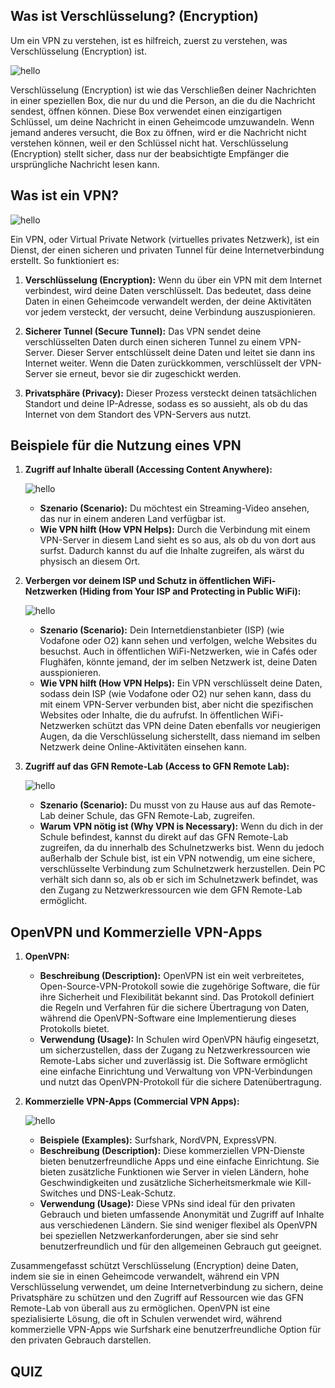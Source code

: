 ## Was ist Verschlüsselung? (Encryption)

Um ein VPN zu verstehen, ist es hilfreich, zuerst zu verstehen, was Verschlüsselung (Encryption) ist.

![hello](/how-encryption-works.png)

Verschlüsselung (Encryption) ist wie das Verschließen deiner Nachrichten in einer speziellen Box, die nur du und die Person, an die du die Nachricht sendest, öffnen können. Diese Box verwendet einen einzigartigen Schlüssel, um deine Nachricht in einen Geheimcode umzuwandeln. Wenn jemand anderes versucht, die Box zu öffnen, wird er die Nachricht nicht verstehen können, weil er den Schlüssel nicht hat. Verschlüsselung (Encryption) stellt sicher, dass nur der beabsichtigte Empfänger die ursprüngliche Nachricht lesen kann.

## Was ist ein VPN?

![hello](/a5E60vL_700bwp.png)

Ein VPN, oder Virtual Private Network (virtuelles privates Netzwerk), ist ein Dienst, der einen sicheren und privaten Tunnel für deine Internetverbindung erstellt. So funktioniert es:

1. **Verschlüsselung (Encryption):** Wenn du über ein VPN mit dem Internet verbindest, wird deine Daten verschlüsselt. Das bedeutet, dass deine Daten in einen Geheimcode verwandelt werden, der deine Aktivitäten vor jedem versteckt, der versucht, deine Verbindung auszuspionieren.

2. **Sicherer Tunnel (Secure Tunnel):** Das VPN sendet deine verschlüsselten Daten durch einen sicheren Tunnel zu einem VPN-Server. Dieser Server entschlüsselt deine Daten und leitet sie dann ins Internet weiter. Wenn die Daten zurückkommen, verschlüsselt der VPN-Server sie erneut, bevor sie dir zugeschickt werden.

3. **Privatsphäre (Privacy):** Dieser Prozess versteckt deinen tatsächlichen Standort und deine IP-Adresse, sodass es so aussieht, als ob du das Internet von dem Standort des VPN-Servers aus nutzt.

## Beispiele für die Nutzung eines VPN

1. **Zugriff auf Inhalte überall (Accessing Content Anywhere):**

   ![hello](/eu13.png)

   - **Szenario (Scenario):** Du möchtest ein Streaming-Video ansehen, das nur in einem anderen Land verfügbar ist.
   - **Wie VPN hilft (How VPN Helps):** Durch die Verbindung mit einem VPN-Server in diesem Land sieht es so aus, als ob du von dort aus surfst. Dadurch kannst du auf die Inhalte zugreifen, als wärst du physisch an diesem Ort.

2. **Verbergen vor deinem ISP und Schutz in öffentlichen WiFi-Netzwerken (Hiding from Your ISP and Protecting in Public WiFi):**

   ![hello](/anon.jpeg)

   - **Szenario (Scenario):** Dein Internetdienstanbieter (ISP) (wie Vodafone oder O2) kann sehen und verfolgen, welche Websites du besuchst. Auch in öffentlichen WiFi-Netzwerken, wie in Cafés oder Flughäfen, könnte jemand, der im selben Netzwerk ist, deine Daten ausspionieren.
   - **Wie VPN hilft (How VPN Helps):** Ein VPN verschlüsselt deine Daten, sodass dein ISP (wie Vodafone oder O2) nur sehen kann, dass du mit einem VPN-Server verbunden bist, aber nicht die spezifischen Websites oder Inhalte, die du aufrufst. In öffentlichen WiFi-Netzwerken schützt das VPN deine Daten ebenfalls vor neugierigen Augen, da die Verschlüsselung sicherstellt, dass niemand im selben Netzwerk deine Online-Aktivitäten einsehen kann.

3. **Zugriff auf das GFN Remote-Lab (Access to GFN Remote Lab):**

   ![hello](/tunnelGFN.png)

   - **Szenario (Scenario):** Du musst von zu Hause aus auf das Remote-Lab deiner Schule, das GFN Remote-Lab, zugreifen.
   - **Warum VPN nötig ist (Why VPN is Necessary):** Wenn du dich in der Schule befindest, kannst du direkt auf das GFN Remote-Lab zugreifen, da du innerhalb des Schulnetzwerks bist. Wenn du jedoch außerhalb der Schule bist, ist ein VPN notwendig, um eine sichere, verschlüsselte Verbindung zum Schulnetzwerk herzustellen. Dein PC verhält sich dann so, als ob er sich im Schulnetzwerk befindet, was den Zugang zu Netzwerkressourcen wie dem GFN Remote-Lab ermöglicht.

## OpenVPN und Kommerzielle VPN-Apps

1. **OpenVPN:**

   - **Beschreibung (Description):** OpenVPN ist ein weit verbreitetes, Open-Source-VPN-Protokoll sowie die zugehörige Software, die für ihre Sicherheit und Flexibilität bekannt sind. Das Protokoll definiert die Regeln und Verfahren für die sichere Übertragung von Daten, während die OpenVPN-Software eine Implementierung dieses Protokolls bietet.
   - **Verwendung (Usage):** In Schulen wird OpenVPN häufig eingesetzt, um sicherzustellen, dass der Zugang zu Netzwerkressourcen wie Remote-Labs sicher und zuverlässig ist. Die Software ermöglicht eine einfache Einrichtung und Verwaltung von VPN-Verbindungen und nutzt das OpenVPN-Protokoll für die sichere Datenübertragung.

2. **Kommerzielle VPN-Apps (Commercial VPN Apps):**

   ![hello](/commvpn.jpg)

   - **Beispiele (Examples):** Surfshark, NordVPN, ExpressVPN.
   - **Beschreibung (Description):** Diese kommerziellen VPN-Dienste bieten benutzerfreundliche Apps und eine einfache Einrichtung. Sie bieten zusätzliche Funktionen wie Server in vielen Ländern, hohe Geschwindigkeiten und zusätzliche Sicherheitsmerkmale wie Kill-Switches und DNS-Leak-Schutz.
   - **Verwendung (Usage):** Diese VPNs sind ideal für den privaten Gebrauch und bieten umfassende Anonymität und Zugriff auf Inhalte aus verschiedenen Ländern. Sie sind weniger flexibel als OpenVPN bei speziellen Netzwerkanforderungen, aber sie sind sehr benutzerfreundlich und für den allgemeinen Gebrauch gut geeignet.

Zusammengefasst schützt Verschlüsselung (Encryption) deine Daten, indem sie sie in einen Geheimcode verwandelt, während ein VPN Verschlüsselung verwendet, um deine Internetverbindung zu sichern, deine Privatsphäre zu schützen und den Zugriff auf Ressourcen wie das GFN Remote-Lab von überall aus zu ermöglichen. OpenVPN ist eine spezialisierte Lösung, die oft in Schulen verwendet wird, während kommerzielle VPN-Apps wie Surfshark eine benutzerfreundliche Option für den privaten Gebrauch darstellen.

## QUIZ



<Quiz quiz={quiz} />


<Comments />
